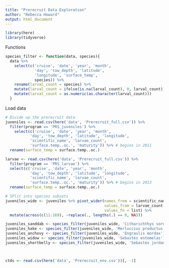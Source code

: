 ```yaml
---
title: "Prerecruit Data Exploration"
author: "Rebecca Howard"
output: html_document
---
```


```r
library(here)
library(tidyverse)
```

Functions
```r
species_filter <- function(data, species){
  data %>%
    select(c('cruise', 'date', 'year', 'month',
             'day', 'tow_depth', 'latitude', 
             'longitude', 'surface_temp', 
             species)) %>%
    rename(larval_count = species) %>%
    mutate(larval_count = ifelse(is.na(larval_count), 0, larval_count)) %>%
    mutate(larval_count = as.numeric(as.character(larval_count)))
  }
```

Load data
```r
# Divide up the prerecruit data
juveniles <- read.csv(here('data', 'Prerecruit_full.csv')) %>%
  filter(program == 'PRS_juveniles') %>%
    select(c('cruise', 'date', 'year', 'month',
           'day', 'tow_depth', 'latitude', 'longitude',
           'scientific_name', 'larvae_count',
           'surface.temp..oc.', 'maturity')) %>% # begins in 2011
  rename(surface_temp = surface.temp..oc.)

larvae <- read.csv(here('data', 'Prerecruit_full.csv')) %>%
  filter(program == 'PRS_larvae') %>%
  select(c('cruise', 'date', 'year', 'month',
           'day', 'tow_depth', 'latitude', 'longitude',
           'scientific_name', 'larvae_count',
           'surface.temp..oc.', 'maturity')) %>% # begins in 2013
  rename(surface_temp = surface.temp..oc.)

# SPlit into species subsets
juveniles_wide <- juveniles %>% pivot_wider(names_from = scientific_name, 
                                            values_from = larvae_count,
                                            values_fn = list) %>%
  mutate(across(c(11:169), ~replace(., lengths(.) == 0, NA)))

juveniles_sanddab <- species_filter(juveniles_wide, 'Citharichthys sordidus')
juveniles_hake <- species_filter(juveniles_wide, 'Merluccius productus')
juveniles_anchovy <- species_filter(juveniles_wide, 'Engraulis mordax')
juveniles_widow <- species_filter(juveniles_wide, 'Sebastes entomelas')
juveniles_shortbelly <- species_filter(juveniles_wide, 'Sebastes jordani')



ctds <- read.csv(here('data', 'Prerecruit_env.csv'))[, -1]
```

